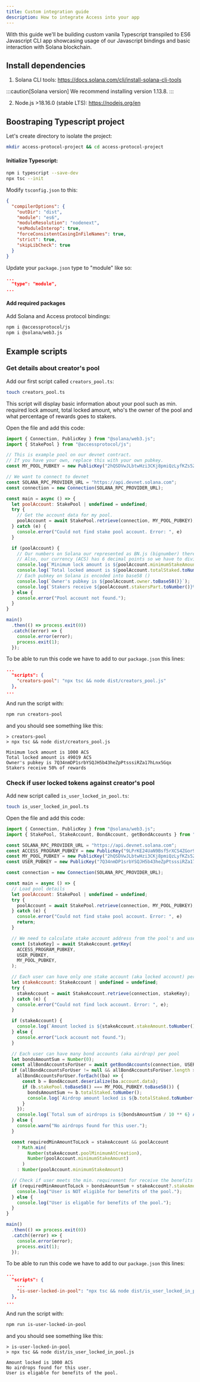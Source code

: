 ```yaml
---
title: Custom integration guide
description: How to integrate Access into your app
---
```



With this guide we'll be building custom vanila Typescript transpiled to ES6 Javascript CLI app showcasing usage of our Javascript bindings and basic interaction with Solana blockchain.

## Install dependencies

1. Solana CLI tools: https://docs.solana.com/cli/install-solana-cli-tools

:::caution[Solana version]
We recommend installing version 1.13.8.
:::

2. Node.js >18.16.0 (stable LTS): https://nodejs.org/en

## Boostraping Typescript project

Let's create directory to isolate the project:

```sh
mkdir access-protocol-project && cd access-protocol-project
```

#### Initialize Typescript:

```sh
npm i typescript --save-dev
npx tsc --init
```

Modify `tsconfig.json` to this:
```json
{
  "compilerOptions": {
    "outDir": "dist",
    "module": "es6", 
    "moduleResolution": "nodenext", 
    "esModuleInterop": true,       
    "forceConsistentCasingInFileNames": true,
    "strict": true,    
    "skipLibCheck": true
  }
}
```

Update your `package.json` type to "module" like so:

```json
...
  "type": "module",
...
```

#### Add required packages 

Add Solana and Access protocol bindings:

```sh
npm i @accessprotocol/js
npm i @solana/web3.js
```

## Example scripts

### Get details about creator's pool

Add our first script called `creators_pool.ts`:

```sh
touch creators_pool.ts
```

This script will display basic information about your pool such as min. required lock amount,
total locked amount, who's the owner of the pool and what percentage of rewards goes to stakers.

Open the file and add this code:
```javascript
import { Connection, PublicKey } from "@solana/web3.js";
import { StakePool } from "@accessprotocol/js";

// This is example pool on our devnet contract.
// If you have your own, replace this with your own pubkey.
const MY_POOL_PUBKEY = new PublicKey("2hQSDVwJLbtwHzi3CKj8pmiQzLyfKZs5ZDhT1QZdHXv3");

// We want to connect to devnet
const SOLANA_RPC_PROVIDER_URL = "https://api.devnet.solana.com";
const connection = new Connection(SOLANA_RPC_PROVIDER_URL);

const main = async () => {
  let poolAccount: StakePool | undefined = undefined;
  try {
    // Get the account data for my pool.
    poolAccount = await StakePool.retrieve(connection, MY_POOL_PUBKEY);
  } catch (e) {
    console.error("Could not find stake pool account. Error: ", e)
  }

  if (poolAccount) {
    // Our numbers on Solana our represented as BN.js (bignumber) therefore we have to call toNumber()
    // Also, our currency (ACS) has 6 decimal points so we have to divide by 6 decimal points to get ACS
    console.log(`Minimum lock amount is ${poolAccount.minimumStakeAmount.toNumber() / 10 ** 6} ACS`);
    console.log(`Total locked amount is ${poolAccount.totalStaked.toNumber() / 10 ** 6} ACS`);
    // Each pubkey on Solana is encoded into base58 ()
    console.log(`Owner's pubkey is ${poolAccount.owner.toBase58()}`);
    console.log(`Stakers receive ${poolAccount.stakersPart.toNumber()}% of rewards`);
  } else {
    console.error("Pool account not found.");
  }
}

main()
  .then(() => process.exit(0))
  .catch((error) => {
    console.error(error);
    process.exit(1);
  });
```

To be able to run this code we have to add to our `package.json` this lines:
```json
...
  "scripts": {
    "creators-pool": "npx tsc && node dist/creators_pool.js"
  },
...
```

And run the script with:

```sh
npm run creators-pool
```

and you should see something like this:
```
> creators-pool
> npx tsc && node dist/creators_pool.js

Minimum lock amount is 1000 ACS
Total locked amount is 49019 ACS
Owner's pubkey is 7Q34nmDP1srbYSQJH5b43heZpPtsssiRZa17hLnx5Gqx
Stakers receive 50% of rewards
```

### Check if user locked tokens against creator's pool

Add new script called `is_user_locked_in_pool.ts`:

```sh
touch is_user_locked_in_pool.ts
```

Open the file and add this code:
```javascript
import { Connection, PublicKey } from "@solana/web3.js";
import { StakePool, StakeAccount, BondAccount, getBondAccounts } from "@accessprotocol/js";

const SOLANA_RPC_PROVIDER_URL = "https://api.devnet.solana.com";
const ACCESS_PROGRAM_PUBKEY = new PublicKey("9LPrKE24UaN9Bsf5rXCS4ZGor9VmjAUxkLCMKHr73sdV");
const MY_POOL_PUBKEY = new PublicKey("2hQSDVwJLbtwHzi3CKj8pmiQzLyfKZs5ZDhT1QZdHXv3");
const USER_PUBKEY = new PublicKey("7Q34nmDP1srbYSQJH5b43heZpPtsssiRZa17hLnx5Gqx");

const connection = new Connection(SOLANA_RPC_PROVIDER_URL);

const main = async () => {
  // Load pool details
  let poolAccount: StakePool | undefined = undefined;
  try {
    poolAccount = await StakePool.retrieve(connection, MY_POOL_PUBKEY);
  } catch (e) {
    console.error("Could not find stake pool account. Error: ", e)
    return;
  }

  // We need to calculate stake account address from the pool's and user's pubkeys
  const [stakeKey] = await StakeAccount.getKey(
    ACCESS_PROGRAM_PUBKEY,
    USER_PUBKEY,
    MY_POOL_PUBKEY,
  );

  // Each user can have only one stake account (aka locked account) per pool
  let stakeAccount: StakeAccount | undefined = undefined;
  try {
    stakeAccount = await StakeAccount.retrieve(connection, stakeKey);
  } catch (e) {
    console.error("Could not find lock account. Error: ", e);
  }

  if (stakeAccount) {
    console.log(`Amount locked is ${stakeAccount.stakeAmount.toNumber() / 10 ** 6} ACS`);
  } else {
    console.error("Lock account not found.");
  }

  // Each user can have many bond accounts (aka airdrop) per pool
  let bondsAmountSum = Number(0);
  const allBondAccountsForUser = await getBondAccounts(connection, USER_PUBKEY, ACCESS_PROGRAM_PUBKEY);
  if (allBondAccountsForUser != null && allBondAccountsForUser.length > 0) {
    allBondAccountsForUser.forEach((ba) => {
      const b = BondAccount.deserialize(ba.account.data);
      if (b.stakePool.toBase58() === MY_POOL_PUBKEY.toBase58()) {
        bondsAmountSum += b.totalStaked.toNumber();
        console.log(`Airdrop amount locked is ${b.totalStaked.toNumber() / 10 ** 6} ACS`);
      }
    });
    console.log(`Total sum of airdrops is ${bondsAmountSum / 10 ** 6} ACS`);
  } else {
    console.warn("No airdrops found for this user.");
  }

  const requiredMinAmountToLock = stakeAccount && poolAccount
    ? Math.min(
        Number(stakeAccount.poolMinimumAtCreation),
        Number(poolAccount.minimumStakeAmount)
      )
    : Number(poolAccount.minimumStakeAmount)

  // Check if user meets the min. requirement for receive the benefits of the pool
  if (requiredMinAmountToLock > bondsAmountSum + stakeAccount?.stakeAmount.toNumber()) {
    console.log("User is NOT eligible for benefits of the pool.");
  } else {
    console.log("User is eligable for benefits of the pool.");
  }
}

main()
  .then(() => process.exit(0))
  .catch((error) => {
    console.error(error);
    process.exit(1);
  });
```

To be able to run this code we have to add to our `package.json` this lines:
```json
...
  "scripts": {
    ...
    "is-user-locked-in-pool": "npx tsc && node dist/is_user_locked_in_pool.js"
  },
...
```

And run the script with:

```sh
npm run is-user-locked-in-pool
```

and you should see something like this:
```
> is-user-locked-in-pool
> npx tsc && node dist/is_user_locked_in_pool.js

Amount locked is 1000 ACS
No airdrops found for this user.
User is eligable for benefits of the pool.
```
